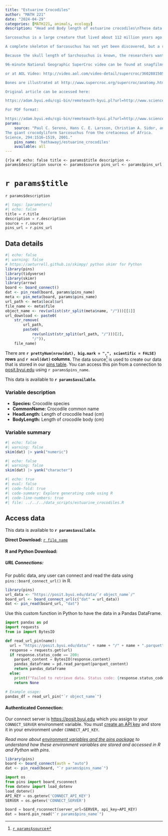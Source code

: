 ```yaml
---
title: "Estuarine Crocodiles"
author: "MATH 221"
date: "2024-04-29"
categories: [MATH221, animals, ecology]
description: "Head and Body length of estuarine crocodiles\nThese data were collected in order to estimate the length of the Sarcosuchus imperator, nicknamed “SuperCroc.”   

Sarcosuchus is a large creature that lived about 112 million years ago. It seems to resemble modern crocodiles, even though it is currently believed that Sarcosuchus is not an ancestor of extant crocodiles. 

A complete skeleton of Sarcosuchus has not yet been discovered, but a remarkably complete skull and other bones from a large specimen of this species were found in Niger, Africa.  These fossils are in the collections of the Musée National du Niger (MNN). This is the largest verified Sarcosuchus skull.  Unfortunately, many of the tail bones have not been recovered, making a positive determination of the length of Sarcosuchus impossible. 

Because the skull length of Sarchosuchus is known, the researchers wanted to use the head-to-body length ratios of modern crocodiles to estimate the body length of Sarcosuchus.  The skull shape is similar to Gavialis gangeticus and Crocodylus porosus, so those species were used for estimation. \nAdditional Information:  

96-minute National Geographic SuperCroc video can be found at snagfilms.com: http://www.snagfilms.com/films/title/supercroc/ 

or at AOL Video: http://video.aol.com/video-detail/supercroc/36028815056645860  

Bones are illustrated at http://www.supercroc.org/supercroc/anatomy.htm  

Original article can be accessed here:  

https://adam.byui.edu/cgi-bin/remoteauth-byui.pl?url=http://www.sciencemag.org/cgi/content/full/294/5546/151 

For PDF format: 

https://adam.byui.edu/cgi-bin/remoteauth-byui.pl?url=http://www.sciencemag.org/cgi/reprint/294/5546/1516.pdf  "
params: 
    source: "Paul C. Sereno, Hans C. E. Larsson, Christian A. Sidor, and Boub´e Gado.
The giant crocodyliform Sarcosuchus from the cretaceous of Africa.
Science, 294:1516–1519, 2001."
    pins_name: 'hathawayj/estuarine_crocodiles'
    available: all
---
```



```{r}a
#| echo: false
title <- params$title
description <- params$description
source <- params$source
pins_url <- params$pins_url
```

# `r params$title`

`r params$description`

```python
#| tags: [parameters]
#| echo: false
title = r.title
description = r.description
source = r.source
pins_url = r.pins_url

```


## Data details

```r
#| echo: false
#| warning: false
# https://aeturrell.github.io/skimpy/ python skimr for Python
library(pins)
library(tidyverse)
library(skimr)
library(arrow)
board <- board_connect()
dat <- pin_read(board, params$pins_name)
meta <- pin_meta(board, params$pins_name)
url_path <- meta$local$url
file_name <- meta$file
object_name <- rev(unlist(str_split(meta$name, "/")))[[1]]
url_download <- paste0(
    str_remove(
        url_path,
        paste0(
            rev(unlist(str_split(url_path, "/")))[2],
            "/")),
    file_name)
```

There are __`r prettyNum(nrow(dat), big.mark = ",", scientific = FALSE)` rows__ and __`r ncol(dat)` columns__. The data source[^1] is used to create our data that is stored in our [pins table](`r meta$local$url`). You can access this pin from a connection to [posit.byui.edu](https://posit.byui.edu) using ``r params$pins_name``.

This data is available to __`r params$available`__.

### Variable description

- __Species:__ Crocodile species
- __CommonName:__ Crocodile common name
- __HeadLength:__ Length of crocodile head (cm)
- __BodyLength:__ Length of crocodile body (cm)

### Variable summary

```r
#| echo: false
#| warning: false
skim(dat) |> yank("numeric")
```


```r
#| echo: false
#| warning: false
skim(dat) |> yank("character")
```

```r
#| echo: true
#| eval: false
#| code-fold: true
#| code-summary: Explore generating code using R
#| code-line-numbers: true
#| file: ../../../data_scripts/estuarine_crocodiles.R
```

<!-- ```{python}
#| echo: true
#| eval: false
#| code-fold: true
#| code-summary: Explore generating code using Python
#| code-line-numbers: true
#| file: ../../../data_scripts/YOURFILEPATH
``` -->


## Access data

This data is available to __`r params$available`__.

__Direct Download:__ [`r file_name`](`r url_download`)

#### __R and Python Download:__

##### __URL Connections:__

For public data, any user can connect and read the data using `pins::board_connect_url()` in R.

```r
library(pins)
url_data <- "https://posit.byui.edu/data/`r object_name`/"
board_url <- board_connect_url(c("dat" = url_data))
dat <- pin_read(board_url, "dat")
```

Use this custom function in Python to have the data in a Pandas DataFrame.

```python
import pandas as pd
import requests
from io import BytesIO

def read_url_pin(name):
  url = "https://posit.byui.edu/data/" + name + "/" + name + ".parquet"
  response = requests.get(url)
  if response.status_code == 200:
    parquet_content = BytesIO(response.content)
    pandas_dataframe = pd.read_parquet(parquet_content)
    return pandas_dataframe
  else:
    print(f"Failed to retrieve data. Status code: {response.status_code}")
    return None

# Example usage:
pandas_df = read_url_pin("`r object_name`")
```

#### __Authenticated Connection:__

Our connect server is [https://posit.byui.edu](https://posit.byui.edu/connect/#/content/listing?filter=min_role:viewer&filter=content_type:all&view_type=compact) which you assign to your `CONNECT_SERVER` environment variable. You must [create an API key](https://docs.posit.co/connect/user/api-keys/#api-keys-creating) and store it in your environment under `CONNECT_API_KEY`. 

_Read more about [environment variables and the pins package](../../environment.qmd) to understand how these environment variables are stored and accessed in R and Python with pins._

```r
library(pins)
board <- board_connect(auth = "auto")
dat <- pin_read(board, "`r params$pins_name`")
```


```python
import os
from pins import board_rsconnect
from dotenv import load_dotenv
load_dotenv()
API_KEY = os.getenv('CONNECT_API_KEY')
SERVER = os.getenv('CONNECT_SERVER')

board = board_rsconnect(server_url=SERVER, api_key=API_KEY)
dat = board.pin_read("`r params$pins_name`")
```

[^1]: [`r params$source`](`r params$source`)